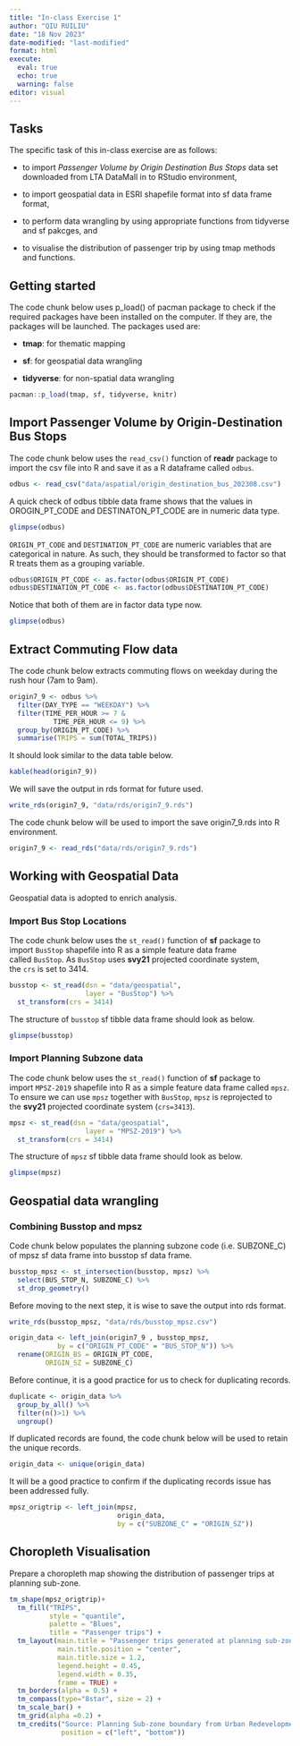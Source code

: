 ```yaml
---
title: "In-class Exercise 1"
author: "QIU RUILIU"
date: "18 Nov 2023"
date-modified: "last-modified"
format: html
execute: 
  eval: true
  echo: true
  warning: false
editor: visual
---
```


## Tasks

The specific task of this in-class exercise are as follows:

-   to import *Passenger Volume by Origin Destination Bus Stops* data set downloaded from LTA DataMall in to RStudio environment,

-   to import geospatial data in ESRI shapefile format into sf data frame format,

-   to perform data wrangling by using appropriate functions from tidyverse and sf pakcges, and

-   to visualise the distribution of passenger trip by using tmap methods and functions.

## **Getting started**

The code chunk below uses p_load() of pacman package to check if the required packages have been installed on the computer. If they are, the packages will be launched. The packages used are:

-   **tmap**: for thematic mapping

-   **sf**: for geospatial data wrangling

-   **tidyverse**: for non-spatial data wrangling

```r
pacman::p_load(tmap, sf, tidyverse, knitr)
```

## **Import Passenger Volume by Origin-Destination Bus Stops**

The code chunk below uses the `read_csv()` function of **readr** package to import the csv file into R and save it as a R dataframe called `odbus`.

```r
odbus <- read_csv("data/aspatial/origin_destination_bus_202308.csv")
```

A quick check of odbus tibble data frame shows that the values in OROGIN_PT_CODE and DESTINATON_PT_CODE are in numeric data type.

```r
glimpse(odbus)
```

`ORIGIN_PT_CODE` and `DESTINATION_PT_CODE` are numeric variables that are categorical in nature. As such, they should be transformed to factor so that R treats them as a grouping variable.

```r
odbus$ORIGIN_PT_CODE <- as.factor(odbus$ORIGIN_PT_CODE)
odbus$DESTINATION_PT_CODE <- as.factor(odbus$DESTINATION_PT_CODE)
```

Notice that both of them are in factor data type now.

```r
glimpse(odbus)
```

## **Extract Commuting Flow data**

The code chunk below extracts commuting flows on weekday during the rush hour (7am to 9am).

```r
origin7_9 <- odbus %>%
  filter(DAY_TYPE == "WEEKDAY") %>%
  filter(TIME_PER_HOUR >= 7 &
           TIME_PER_HOUR <= 9) %>%
  group_by(ORIGIN_PT_CODE) %>%
  summarise(TRIPS = sum(TOTAL_TRIPS))
```

It should look similar to the data table below.

```r
kable(head(origin7_9))
```

We will save the output in rds format for future used.

```r
write_rds(origin7_9, "data/rds/origin7_9.rds")
```

The code chunk below will be used to import the save origin7_9.rds into R environment.

```r
origin7_9 <- read_rds("data/rds/origin7_9.rds")
```

## **Working with Geospatial Data**

Geospatial data is adopted to enrich analysis.

### **Import Bus Stop Locations**

The code chunk below uses the `st_read()` function of **sf** package to import `BusStop` shapefile into R as a simple feature data frame called `BusStop`. As `BusStop` uses **svy21** projected coordinate system, the `crs` is set to 3414.

```r
busstop <- st_read(dsn = "data/geospatial",
                   layer = "BusStop") %>%
  st_transform(crs = 3414)
```

The structure of `busstop` sf tibble data frame should look as below.

```r
glimpse(busstop)
```

### **Import Planning Subzone data**

The code chunk below uses the `st_read()` function of **sf** package to import `MPSZ-2019` shapefile into R as a simple feature data frame called `mpsz`. To ensure we can use `mpsz` together with `BusStop`, `mpsz` is reprojected to the **svy21** projected coordinate system (`crs=3413`).

```r
mpsz <- st_read(dsn = "data/geospatial",
                   layer = "MPSZ-2019") %>%
  st_transform(crs = 3414)
```

The structure of `mpsz` sf tibble data frame should look as below.

```r
glimpse(mpsz)
```

## **Geospatial data wrangling**

### **Combining Busstop and mpsz**

Code chunk below populates the planning subzone code (i.e. SUBZONE_C) of mpsz sf data frame into busstop sf data frame.

```r
busstop_mpsz <- st_intersection(busstop, mpsz) %>%
  select(BUS_STOP_N, SUBZONE_C) %>%
  st_drop_geometry()
```

Before moving to the next step, it is wise to save the output into rds format.

```r
write_rds(busstop_mpsz, "data/rds/busstop_mpsz.csv")  
```

```r
origin_data <- left_join(origin7_9 , busstop_mpsz,
            by = c("ORIGIN_PT_CODE" = "BUS_STOP_N")) %>%
  rename(ORIGIN_BS = ORIGIN_PT_CODE,
         ORIGIN_SZ = SUBZONE_C)
```

Before continue, it is a good practice for us to check for duplicating records.

```r
duplicate <- origin_data %>%
  group_by_all() %>%
  filter(n()>1) %>%
  ungroup()
```

If duplicated records are found, the code chunk below will be used to retain the unique records.

```r
origin_data <- unique(origin_data)
```

It will be a good practice to confirm if the duplicating records issue has been addressed fully.

```r
mpsz_origtrip <- left_join(mpsz, 
                           origin_data,
                           by = c("SUBZONE_C" = "ORIGIN_SZ"))
```

## **Choropleth Visualisation**

Prepare a choropleth map showing the distribution of passenger trips at planning sub-zone.

```r
tm_shape(mpsz_origtrip)+
  tm_fill("TRIPS", 
          style = "quantile", 
          palette = "Blues",
          title = "Passenger trips") +
  tm_layout(main.title = "Passenger trips generated at planning sub-zone level",
            main.title.position = "center",
            main.title.size = 1.2,
            legend.height = 0.45, 
            legend.width = 0.35,
            frame = TRUE) +
  tm_borders(alpha = 0.5) +
  tm_compass(type="8star", size = 2) +
  tm_scale_bar() +
  tm_grid(alpha =0.2) +
  tm_credits("Source: Planning Sub-zone boundary from Urban Redevelopment Authorithy (URA)\n and Population data from Department of Statistics DOS", 
             position = c("left", "bottom"))
```
